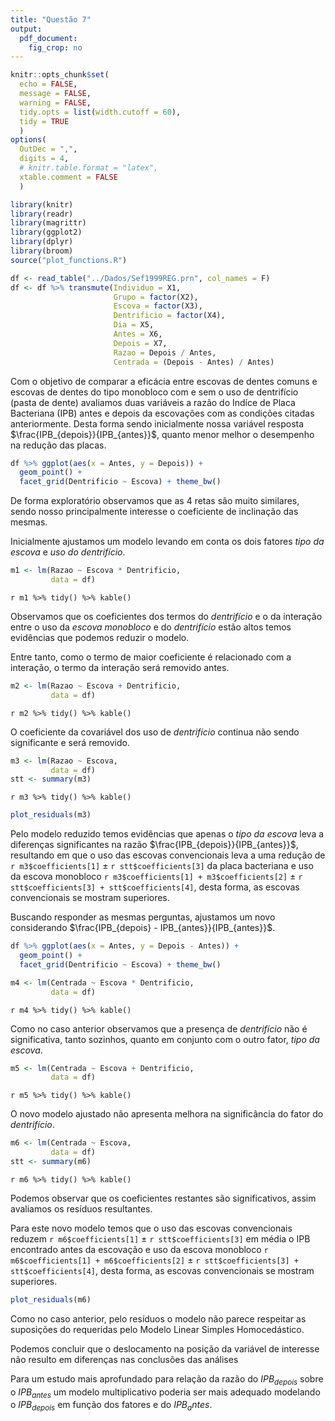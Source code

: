```yaml
--- 
title: "Questão 7"
output: 
  pdf_document:
    fig_crop: no
---
```


```r
knitr::opts_chunk$set(
  echo = FALSE, 
  message = FALSE,
  warning = FALSE,
  tidy.opts = list(width.cutoff = 60),
  tidy = TRUE
  )
options(
  OutDec = ",", 
  digits = 4,
  # knitr.table.format = "latex", 
  xtable.comment = FALSE
  )
```



```r
library(knitr)
library(readr)
library(magrittr)
library(ggplot2)
library(dplyr)
library(broom)
source("plot_functions.R")
```

```r
df <- read_table("../Dados/Sef1999REG.prn", col_names = F)
df <- df %>% transmute(Individuo = X1,
                       Grupo = factor(X2),
                       Escova = factor(X3),
                       Dentrificio = factor(X4),
                       Dia = X5,
                       Antes = X6,
                       Depois = X7,
                       Razao = Depois / Antes,
                       Centrada = (Depois - Antes) / Antes)
```

Com o objetivo de comparar a eficácia entre escovas de dentes comuns e escovas de dentes do tipo monobloco com e sem o uso de dentrifício (pasta de dente) avaliamos duas variáveis a razão do Indíce de Placa Bacteriana (IPB) antes e depois da escovações com as condições citadas anteriormente. Desta forma sendo inicialmente nossa variável resposta $\frac{IPB_{depois}}{IPB_{antes}}$, quanto menor melhor o desempenho na redução das placas.

```r
df %>% ggplot(aes(x = Antes, y = Depois)) +
  geom_point() +
  facet_grid(Dentrificio ~ Escova) + theme_bw()
```

De forma exploratório observamos que as 4 retas são muito similares, sendo nosso principalmente interesse o coeficiente de inclinação das mesmas.

Inicialmente ajustamos um modelo levando em conta os dois fatores *tipo da escova* e *uso do dentrifício*.

```r
m1 <- lm(Razao ~ Escova * Dentrificio,
         data = df)
```

`r m1 %>% tidy() %>% kable()`

Observamos que os coeficientes dos termos do *dentrifício* e o da interação entre o uso da *escova monobloco* e do *dentrifício* estão altos temos evidências que podemos reduzir o modelo.

Entre tanto, como o termo de maior coeficiente é relacionado com a interação, o termo da interação será removido antes.

```r
m2 <- lm(Razao ~ Escova + Dentrificio,
         data = df)
```

`r m2 %>% tidy() %>% kable()`

O coeficiente da covariável dos uso de *dentrifício* continua não sendo significante e será removido.

```r
m3 <- lm(Razao ~ Escova,
         data = df)
stt <- summary(m3)
```

`r m3 %>% tidy() %>% kable()`

```r
plot_residuals(m3)
```


Pelo modelo reduzido temos evidências que apenas o *tipo da escova* leva a diferenças significantes na razão $\frac{IPB_{depois}}{IPB_{antes}}$, resultando em que o uso das escovas convencionais leva a uma redução de `r m3$coefficients[1]` $\pm$ `r stt$coefficients[3]` da placa bacteriana e uso da escova monobloco `r m3$coefficients[1] + m3$coefficients[2]` $\pm$ `r stt$coefficients[3] + stt$coefficients[4]`, desta forma, as escovas convencionais se mostram superiores.

Buscando responder as mesmas perguntas, ajustamos um novo considerando $\frac{IPB_{depois} - IPB_{antes}}{IPB_{antes}}$.

```r
df %>% ggplot(aes(x = Antes, y = Depois - Antes)) +
  geom_point() +
  facet_grid(Dentrificio ~ Escova) + theme_bw()
```

```r
m4 <- lm(Centrada ~ Escova * Dentrificio,
         data = df)
```

`r m4 %>% tidy() %>% kable()`

Como no caso anterior observamos que a presença de *dentrifício* não é significativa, tanto sozinhos, quanto em conjunto com o outro fator, *tipo da escova*.

```r
m5 <- lm(Centrada ~ Escova + Dentrificio,
         data = df)
```

`r m5 %>% tidy() %>% kable()`

O novo modelo ajustado não apresenta melhora na significância do fator do *dentrifício*.

```r
m6 <- lm(Centrada ~ Escova,
         data = df)
stt <- summary(m6)
```

`r m6 %>% tidy() %>% kable()`

Podemos observar que os coeficientes restantes são significativos, assim avaliamos os resíduos resultantes.

Para este novo modelo temos que o uso das escovas convencionais reduzem `r m6$coefficients[1]` $\pm$ `r stt$coefficients[3]` em média o IPB encontrado antes da escovação e uso da escova monobloco `r m6$coefficients[1] + m6$coefficients[2]` $\pm$ `r stt$coefficients[3] + stt$coefficients[4]`, desta forma, as escovas convencionais se mostram superiores.


```r
plot_residuals(m6)
```

Como no caso anterior, pelo resíduos o modelo não parece respeitar as suposições do requeridas pelo Modelo Linear Simples Homocedástico.

Podemos concluir que o deslocamento na posição da variável de interesse não resulto em diferenças nas conclusões das análises

Para um estudo mais aprofundado para relação da razão do $IPB_{depois}$ sobre o $IPB_{antes}$ um modelo multiplicativo poderia ser mais adequado modelando o $IPB_{depois}$ em função dos fatores e do $IPB_antes$.
